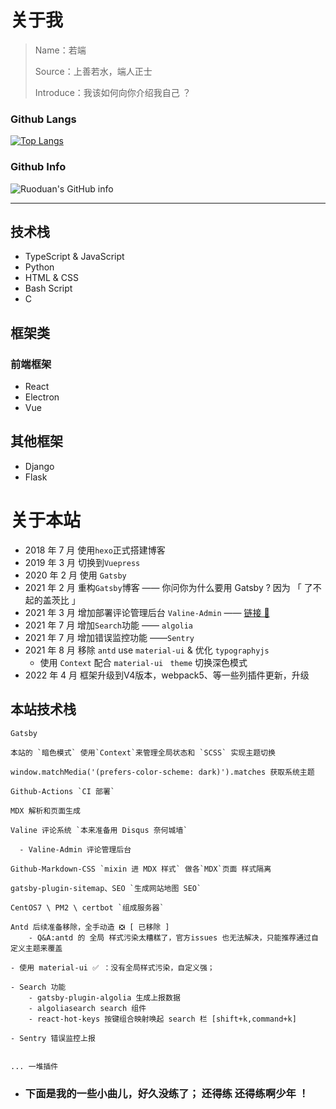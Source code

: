 # 关于我

> Name：若端
>
> Source：上善若水，端人正士
>
> Introduce：我该如何向你介绍我自己 ？

### Github Langs

[![Top Langs](https://github-readme-stats.vercel.app/api/top-langs/?username=ruoduan-hub&layout=compact)](https://github.com/ruoduan-hub)

### Github Info

![Ruoduan's GitHub info](https://github-readme-stats.vercel.app/api?username=ruoduan-hub&bg_color=30,e96443,904e95&title_color=fff&text_color=fff)

---

## 技术栈

- TypeScript & JavaScript
- Python
- HTML & CSS
- Bash Script
- C

## 框架类

### 前端框架

- React
- Electron
- Vue

## 其他框架

- Django
- Flask

# 关于本站

- 2018 年 7 月 使用`hexo`正式搭建博客
- 2019 年 3 月 切换到`Vuepress`
- 2020 年 2 月 使用 `Gatsby`
- 2021 年 2 月 重构`Gatsby`博客 —— 你问你为什么要用 Gatsby ? 因为 「 了不起的盖茨比 」
- 2021 年 3 月 增加部署评论管理后台 `Valine-Admin` —— <a href="https://admin.ruoduan.cn/" target="_blank">链接 🔗</a>
- 2021 年 7 月 增加`Search`功能 —— `algolia`
- 2021 年 7 月 增加错误监控功能 ——`Sentry`
- 2021 年 8 月 移除 `antd` use `material-ui` & 优化 `typographyjs`
  - 使用 `Context` 配合 `material-ui` ` theme` 切换深色模式
- 2022 年 4 月 框架升级到V4版本，webpack5、等一些列插件更新，升级


## 本站技术栈

```
Gatsby

本站的 `暗色模式` 使用`Context`来管理全局状态和 `SCSS` 实现主题切换

window.matchMedia('(prefers-color-scheme: dark)').matches 获取系统主题

Github-Actions `CI 部署`

MDX 解析和页面生成

Valine 评论系统 `本来准备用 Disqus 奈何城墙`

  - Valine-Admin 评论管理后台

Github-Markdown-CSS `mixin 进 MDX 样式` 做各`MDX`页面 样式隔离

gatsby-plugin-sitemap、SEO `生成网站地图 SEO`

CentOS7 \ PM2 \ certbot `组成服务器`

Antd 后续准备移除，全手动造 ❎ [ 已移除 ]
	- Q&A:antd 的 全局 样式污染太糟糕了，官方issues 也无法解决，只能推荐通过自定义主题来覆盖
	
- 使用 material-ui ✅ ：没有全局样式污染，自定义强；

- Search 功能
	- gatsby-plugin-algolia 生成上报数据
	- algoliasearch search 组件
	- react-hot-keys 按键组合映射唤起 search 栏 [shift+k,command+k]

- Sentry 错误监控上报


... 一堆插件

```

- ### 下面是我的一些小曲儿，好久没练了； 还得练 还得练啊少年 ！
